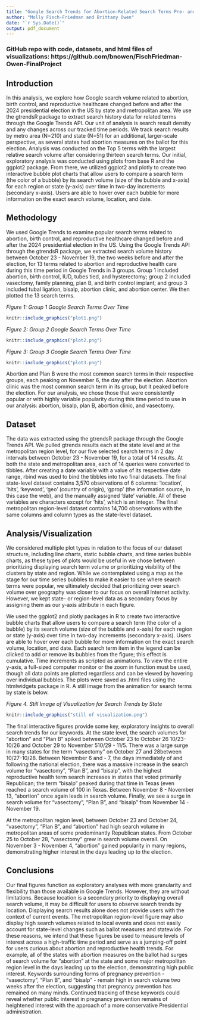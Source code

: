 ```yaml
---
title: "Google Search Trends for Abortion-Related Search Terms Pre- and Post-Election in 2024"
author: "Molly Fisch-Friedman and Brittany Owen"
date: "`r Sys.Date()`"
output: pdf_document
---
```


### GitHub repo with code, datasets, and html files of visualizations: https://github.com/bnowen/FischFriedman-Owen-FinalProject 

## Introduction

In this analysis, we explore how Google search volume related to abortion, birth control, and reproductive healthcare changed before and after the 2024 presidential election in the US by state and metropolitan area. We use the gtrendsR package to extract search history data for related terms through the Google Trends API. Our unit of analysis is search result density and any changes across our tracked time periods. We track search results by metro area (N=210) and state (N=51) for an additional, larger-scale perspective, as several states had abortion measures on the ballot for this election. Analysis was conducted on the Top 5 terms with the largest relative search volume after considering thirteen search terms. Our initial, exploratory analysis was conducted using plots from base R and the ggplot2 package. From there, we utilized ggplot2 and plotly to create two interactive bubble plot charts that allow users to compare a search term (the color of a bubble) by its search volume (size of the bubble and x-axis) for each region or state (y-axis) over time in two-day increments (secondary x-axis). Users are able to hover over each bubble for more information on the exact search volume, location, and date. 

## Methodology
We used Google Trends to examine popular search terms related to abortion, birth control, and reproductive healthcare changed before and after the 2024 presidential election in the US. Using the Google Trends API through the gtrendsR package, we extracted search volume history between October 23 - November 19, the two weeks before and after the election, for 13 terms related to abortion and reproductive health care during this time period in Google Trends in 3 groups. Group 1 included abortion, birth control, IUD, tubes tied, and hysterectomy; group 2 included vasectomy, family planning, plan B, and birth control implant; and group 3 included tubal ligation, bisalp, abortion clinic, and abortion center. We then plotted the 13 search terms. 

\newpage
*Figure 1: Group 1 Google Search Terms Over Time*
``` r
knitr::include_graphics("plot1.png")
```


*Figure 2: Group 2 Google Search Terms Over Time*
``` r
knitr::include_graphics("plot2.png")
```

\newpage
*Figure 3: Group 3 Google Search Terms Over Time*
``` r
knitr::include_graphics("plot3.png")
```

Abortion and Plan B were the most common search terms in their respective groups, each peaking on November 6, the day after the election. Abortion clinic was the most common search term in its group, but it peaked before the election. For our analysis, we chose those that were consistently popular or with highly variable popularity during this time period to use in our analysis: abortion, bisalp, plan B, abortion clinic, and vasectomy.

## Dataset

The data was extracted using the gtrendsR package through the Google Trends API. We pulled gtrends results each at the state level and at the metropolitan region level, for our five selected search terms in 2 day intervals between October 23 - November 19, for a total of 14 results. At both the state and metropolitan area, each of 14 queries were converted to tibbles. After creating a date variable with a value of its respective date range, rbind was used to bind the tibbles into two final datasets. The final state-level dataset contains 3,570 observations of 6 columns: ‘location’, ‘hits’, ‘keyword’, ‘geo’ (country of origin), ‘gprop’ (the information source, in this case the web), and the manually assigned ‘date’ variable. All of these variables are characters except for ‘hits’, which is an integer. The final metropolitan region-level dataset contains 14,700 observations with the same columns and column types as the state-level dataset. 

## Analysis/Visualization
We considered multiple plot types in relation to the focus of our dataset structure, including line charts, static bubble charts, and time series bubble charts, as these types of plots would be useful in we chose between prioritizing displaying search term volume or prioritizing visibility of the clusters by state and region. While we contemplated using a map as the stage for our time series bubbles to make it easier to see where search terms were popular, we ultimately decided that prioritizing over search volume over geography was closer to our focus on overall Internet activity. However, we kept state- or region-level data as a secondary focus by assigning them as our y-axis attribute in each figure. 

We used the ggplot2 and plotly packages in R to create two interactive bubble charts that allow users to compare a search term (the color of a bubble) by its search volume (size of the bubble and x-axis) for each region or state (y-axis) over time in two-day increments (secondary x-axis). Users are able to hover over each bubble for more information on the exact search volume, location, and date. Each search term item in the legend can be clicked to add or remove its bubbles from the figure; this effect is cumulative. Time increments as scripted as animations. To view the entire y-axis, a full-sized computer monitor or the zoom in function must be used, though all data points are plotted regardless and can be viewed by hovering over individual bubbles. The plots were saved as .html files using the htmlwidgets package in R. A still image from the animation for search terms by state is below.

*Figure 4. Still Image of Visualization for Search Trends by State*

``` r
knitr::include_graphics("still of visualization.png")
```

The final interactive figures provide some key, exploratory insights to overall search trends for our keywords. At the state level, the search volumes for “abortion” and “Plan B” spiked between October 23 to October 26 10/23-10/26 and October 29 to November 510/29 - 11/5. There was a large surge in many states for the term “vasectomy” on October 27 and 28between 10/27-10/28. Between November 6 and - 7, the days immediately of and following the national election, there was a massive increase in the search volume for “vasectomy”, “Plan B”, and “bisalp”, with the highest reproductive health term search increases in states that voted primarily Republican; the term “bisalp” peaked during that time in Texas (even reached a search volume of 100 in Texas. Between November 8 - November 13, “abortion” once again leads in search volume. Finally, we see a surge in search volume for “vasectomy”, “Plan B”, and “bisalp” from November 14 - November 19. 

At the metropolitan region level, between October 23 and October 24, “vasectomy”, “Plan B”, and “abortion” had high search volume in metropolitan areas of some predominantly Republican states. From October 25 to October 28, “vasectomy” grew in search volume overall. On November 3 - November 4, “abortion” gained popularity in many regions, demonstrating higher interest in the days leading up to the election. 

## Conclusions

Our final figures function as exploratory analyses with more granularity and flexibility than those available in Google Trends. However, they are without limitations. Because location is a secondary priority to displaying overall search volume, it may be difficult for users to observe search trends by location. Displaying search results alone does not provide users with the context of current events. The metropolitan region-level figure may also display high search volumes related to local events and does not easily account for state-level changes such as ballot measures and statewide. For these reasons, we intend that these figures be used to measure levels of interest across a high-traffic time period and serve as a jumping-off point for users curious about abortion and reproductive health trends. For example, all of the states with abortion measures on the ballot had surges of search volume for “abortion” at the state and some major metropolitan region level in the days leading up to the election, demonstrating high public interest. Keywords surrounding forms of pregnancy prevention - “vasectomy”, “Plan B”, and “bisalp” - remain high in search volume two weeks after the election, suggesting that pregnancy prevention has remained on many minds. Continued tracking of these keywords could reveal whether public interest in pregnancy prevention remains of heightened interest with the approach of a more conservative Presidential administration. 



